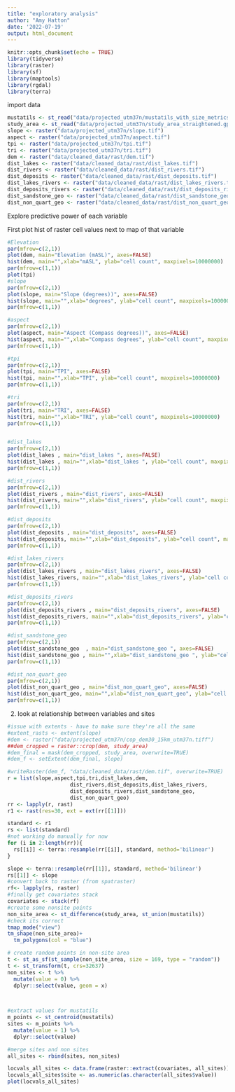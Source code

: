 ```yaml
---
title: "exploratory analysis"
author: "Amy Hatton"
date: '2022-07-19'
output: html_document
---
```

```r
knitr::opts_chunk$set(echo = TRUE)
library(tidyverse)
library(raster)
library(sf)
library(maptools)
library(rgdal)
library(terra)
```

import data
```r
mustatils <- st_read("data/projected_utm37n/mustatils_with_size_metrics.gpkg")
study_area <- st_read("data/projected_utm37n/study_area_straightened.gpkg")
slope <- raster("data/projected_utm37n/slope.tif")
aspect <- raster("data/projected_utm37n/aspect.tif")
tpi <- raster("data/projected_utm37n/tpi.tif")
tri <- raster("data/projected_utm37n/tri.tif")
dem <- raster("data/cleaned_data/rast/dem.tif")
dist_lakes <- raster("data/cleaned_data/rast/dist_lakes.tif")
dist_rivers <- raster("data/cleaned_data/rast/dist_rivers.tif")
dist_deposits <- raster("data/cleaned_data/rast/dist_deposits.tif")
dist_lakes_rivers <- raster("data/cleaned_data/rast/dist_lakes_rivers.tif")
dist_deposits_rivers <- raster("data/cleaned_data/rast/dist_deposits_rivers.tif")
dist_sandstone_geo <- raster("data/cleaned_data/rast/dist_sandstone_geo.tif")
dist_non_quart_geo <- raster("data/cleaned_data/rast/dist_non_quart_geo.tif")

```

Explore predictive power of each variable

First plot hist of raster cell values next to map of that variable
```r
#Elevation
par(mfrow=c(2,1))
plot(dem, main="Elevation (mASL)", axes=FALSE)
hist(dem, main="",xlab="mASL", ylab="cell count", maxpixels=10000000)
par(mfrow=c(1,1))
plot(tpi)
#slope 
par(mfrow=c(2,1))
plot(slope, main="Slope (degrees))", axes=FALSE)
hist(slope, main="",xlab="degrees", ylab="cell count", maxpixels=10000000)
par(mfrow=c(1,1))

#aspect 
par(mfrow=c(2,1))
plot(aspect, main="Aspect (Compass degrees))", axes=FALSE)
hist(aspect, main="",xlab="Compass degrees", ylab="cell count", maxpixels=10000000)
par(mfrow=c(1,1))

#tpi 
par(mfrow=c(2,1))
plot(tpi, main="TPI", axes=FALSE)
hist(tpi, main="",xlab="TPI", ylab="cell count", maxpixels=10000000)
par(mfrow=c(1,1))

#tri 
par(mfrow=c(2,1))
plot(tri, main="TRI", axes=FALSE)
hist(tri, main="",xlab="TRI", ylab="cell count", maxpixels=10000000)
par(mfrow=c(1,1))


#dist_lakes 
par(mfrow=c(2,1))
plot(dist_lakes , main="dist_lakes ", axes=FALSE)
hist(dist_lakes , main="",xlab="dist_lakes ", ylab="cell count", maxpixels=10000000)
par(mfrow=c(1,1))

#dist_rivers 
par(mfrow=c(2,1))
plot(dist_rivers , main="dist_rivers", axes=FALSE)
hist(dist_rivers, main="",xlab="dist_rivers", ylab="cell count", maxpixels=10000000)
par(mfrow=c(1,1))

#dist_deposits 
par(mfrow=c(2,1))
plot(dist_deposits , main="dist_deposits", axes=FALSE)
hist(dist_deposits, main="",xlab="dist_deposits", ylab="cell count", maxpixels=10000000)
par(mfrow=c(1,1))

#dist_lakes_rivers 
par(mfrow=c(2,1))
plot(dist_lakes_rivers , main="dist_lakes_rivers", axes=FALSE)
hist(dist_lakes_rivers, main="",xlab="dist_lakes_rivers", ylab="cell count", maxpixels=10000000)
par(mfrow=c(1,1))

#dist_deposits_rivers 
par(mfrow=c(2,1))
plot(dist_deposits_rivers , main="dist_deposits_rivers", axes=FALSE)
hist(dist_deposits_rivers, main="",xlab="dist_deposits_rivers", ylab="cell count", maxpixels=10000000)
par(mfrow=c(1,1))

#dist_sandstone_geo 
par(mfrow=c(2,1))
plot(dist_sandstone_geo  , main="dist_sandstone_geo ", axes=FALSE)
hist(dist_sandstone_geo , main="",xlab="dist_sandstone_geo ", ylab="cell count", maxpixels=10000000)
par(mfrow=c(1,1))

#dist_non_quart_geo 
par(mfrow=c(2,1))
plot(dist_non_quart_geo , main="dist_non_quart_geo", axes=FALSE)
hist(dist_non_quart_geo, main="",xlab="dist_non_quart_geo", ylab="cell count", maxpixels=10000000)
par(mfrow=c(1,1))
```
2) look at relationship between variables and sites
```r
#issue with extents - have to make sure they're all the same
#extent_rasts <- extent(slope)
#dem <- raster("data/projected_utm37n/cop_dem30_15km_utm37n.tiff")
##dem_cropped = raster::crop(dem, study_area)
#dem_final = mask(dem_cropped, study_area, overwrite=TRUE)
#dem_f <- setExtent(dem_final, slope)

#writeRaster(dem_f, "data/cleaned_data/rast/dem.tif", overwrite=TRUE)
r = list(slope,aspect,tpi,tri,dist_lakes,dem,
                    dist_rivers,dist_deposits,dist_lakes_rivers,
                    dist_deposits_rivers,dist_sandstone_geo,
                    dist_non_quart_geo)
rr <- lapply(r, rast)
r1 <- rast(res=30, ext = ext(rr[[1]]))

standard <- r1
rs <- list(standard)
#not working do manually for now
for (i in 2:length(rr)){
  rs[[i]] <- terra::resample(rr[[i]], standard, method='bilinear')
}

slope <- terra::resample(rr[[1]], standard, method='bilinear')
rs[[1]] <- slope
#convert back to raster (from spatraster)
rf<- lapply(rs, raster)
#finally get covariates stack
covariates <- stack(rf)
#create some nonsite points
non_site_area <- st_difference(study_area, st_union(mustatils))
#check its correct
tmap_mode("view")
tm_shape(non_site_area)+
  tm_polygons(col = "blue")

# create random points in non-site area
t <- st_as_sf(st_sample(non_site_area, size = 169, type = "random"))
t <- st_transform(t, crs=32637)
non_sites <- t %>% 
  mutate(value = 0) %>% 
  dplyr::select(value, geom = x)
  


#extract values for mustatils
m_points <- st_centroid(mustatils)
sites <- m_points %>% 
  mutate(value = 1) %>% 
  dplyr::select(value)

#merge sites and non sites
all_sites <- rbind(sites, non_sites)

locvals_all_sites <- data.frame(raster::extract(covariates, all_sites))
locvals_all_sites$site <- as.numeric(as.character(all_sites$value))
plot(locvals_all_sites)
```









